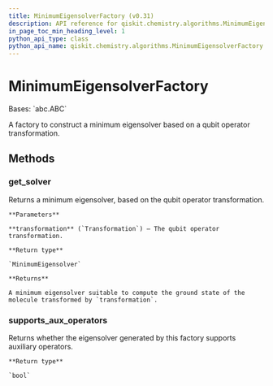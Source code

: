 ```yaml
---
title: MinimumEigensolverFactory (v0.31)
description: API reference for qiskit.chemistry.algorithms.MinimumEigensolverFactory in qiskit v0.31
in_page_toc_min_heading_level: 1
python_api_type: class
python_api_name: qiskit.chemistry.algorithms.MinimumEigensolverFactory
---
```


# MinimumEigensolverFactory

<Class id="qiskit.chemistry.algorithms.MinimumEigensolverFactory" isDedicatedPage={true} github="https://github.com/qiskit-community/qiskit-aqua/tree/stable/0.9/qiskit/chemistry/algorithms/ground_state_solvers/minimum_eigensolver_factories/minimum_eigensolver_factory.py" signature="MinimumEigensolverFactory" modifiers="class">
  Bases: `abc.ABC`

  A factory to construct a minimum eigensolver based on a qubit operator transformation.

  ## Methods

  <span id="qiskit-chemistry-algorithms-minimumeigensolverfactory-get-solver" />

  ### get\_solver

  <Function id="qiskit.chemistry.algorithms.MinimumEigensolverFactory.get_solver" signature="MinimumEigensolverFactory.get_solver(transformation)" modifiers="abstract">
    Returns a minimum eigensolver, based on the qubit operator transformation.

    **Parameters**

    **transformation** (`Transformation`) – The qubit operator transformation.

    **Return type**

    `MinimumEigensolver`

    **Returns**

    A minimum eigensolver suitable to compute the ground state of the molecule transformed by `transformation`.
  </Function>

  <span id="qiskit-chemistry-algorithms-minimumeigensolverfactory-supports-aux-operators" />

  ### supports\_aux\_operators

  <Function id="qiskit.chemistry.algorithms.MinimumEigensolverFactory.supports_aux_operators" signature="MinimumEigensolverFactory.supports_aux_operators()" modifiers="abstract">
    Returns whether the eigensolver generated by this factory supports auxiliary operators.

    **Return type**

    `bool`
  </Function>
</Class>

